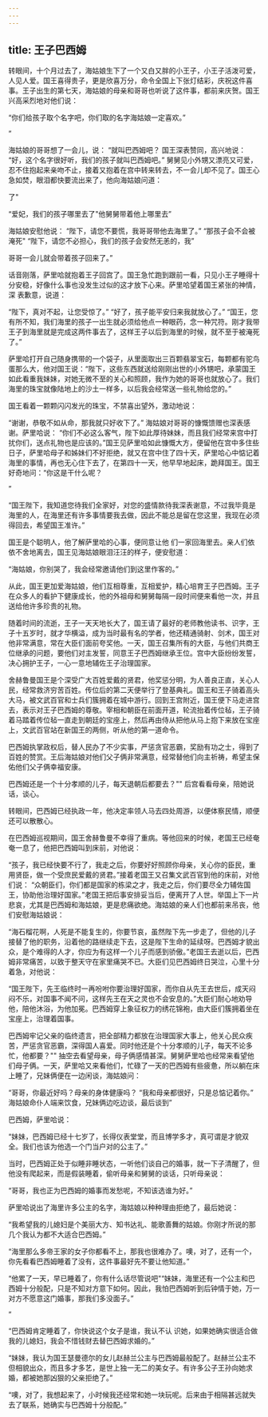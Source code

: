 ```yaml
---
---
---
```

title: 王子巴西姆
---



转眼间，十个月过去了，海姑娘生下了一个又白又胖的小王子，小王子活泼可爱，人见人爱。国王喜得贵子，更是欣喜万分，命令全国上下张灯结彩，庆祝这件喜事。王子出生的第七天，海姑娘的母亲和哥哥也听说了这件事，都前来庆贺。国王兴高采烈地对他们说：

“你们给孩子取个名字吧，你们取的名字海姑娘一定喜欢。”

”

海姑娘的哥哥想了一会儿，说：
“就叫巴西姆吧？
国王深表赞同，高兴地说：
“好，这个名字很好听，我们的孩子就叫巴西姆吧。”
舅舅见小外甥又漂亮又可爱，忍不住抱起来亲吻不止，接着又抱着在宫中转来转去，不一会儿却不见了。国王心急如焚，眼泪都快要流出来了，他向海姑娘问道：

了"

“爱妃，我们的孩子哪里去了"他舅舅带着他上哪里去”

海姑娘安慰他说：
“陛下，请您不要慌，我哥哥带他去海里了。”
“那孩子会不会被淹死"
“陛下，请您不必担心，我们的孩子会安然无恙的，我”

哥哥一会儿就会带着孩子回来了。”

话音刚落，萨里哈就抱着王子回宫了。国王急忙跑到跟前一看，只见小王子睡得十分安稳，好像什么事也没发生过似的这才放下心来。萨里哈望着国王紧张的神情，深
表歉意，说道：

“陛下，真对不起，让您受惊了。”
“好了，孩子能平安归来我就放心了。”
“国王，您有所不知，我们海里的孩子一出生就必须给他点一种眼药，念一种咒符。刚才我带王子到海里就是完成这两件事去了，这样王子以后到海里的时候，就不至于被淹死了。”

萨里哈打开自己随身携带的一个袋子，从里面取出三百颗翡翠宝石，每颗都有驼鸟蛋那么大，他对国王说：“陛下，这些东西就送给刚刚出世的小外甥吧，承蒙国王如此看重我妹妹，对她无微不至的关心和照顾，我作为她的哥哥也就放心了。我们海里的珠宝就像陆地上的沙土一样多，以后我会经常送一些礼物给您的。”

国王看着一颗颗闪闪发光的珠宝，不禁喜出望外，激动地说：

“谢谢，恭敬不如从命，那我就只好收下了。”
海姑娘对哥哥的慷慨馈赠也深表感谢。萨里哈说：
“你们不必这么客气，陛下如此厚待妹妹，而且我们经常来宫中打扰你们，送点礼物也是应该的。”国王见萨里哈如此慷慨大方，便留他在宫中多住些日子，萨里哈母子和姊妹们不好拒绝，就又在宫中住了四十天，萨里哈心中惦记着海里的事情，再也无心住下去了，在第四十一天，他早早地起床，跪拜国王。国王好奇地问：“你这是干什么呢？

”

“国王陛下，我知道您待我们全家好，对您的盛情款待我深表谢意，不过我毕竟是海里的人，在海里还有许多事情要我去做，因此不能总是留在您这里，我现在必须得回去，希望国王准许。”

国王是个聪明人，他了解萨里哈的心事，便同意让他
们一家回海里去。亲人们依依不舍地离去，国王见海姑娘眼泪汪汪的样子，便安慰道：

“海姑娘，你别哭了，我会经常邀请他们到这里作客的。”

从此，国王更加爱海姑娘，他们互相尊重，互相爱护，精心培育王子巴西姆。王子在众多人的看护下健康成长，他的外祖母和舅舅每隔一段时间便来看他一次，并且送给他许多珍贵的礼物。

随着时间的流逝，王子一天天地长大了，国王请了最好的老师教他读书、识字，王子十五岁时，就才华横溢，成为当时最有名的学者，他还精通骑射、剑术，国王对他非常满意，常在大臣们面前夸奖他。一天，国王召集所有的大臣，与他们共商王位继承的问题，要他们对主发誓，同意王子巴西姆继承王位。宫中大臣纷纷发誓，决心拥护王子，一心一意地辅佐王子治理国家。

舍赫鲁曼国王是个深受广大百姓爱戴的贤君，他奖惩分明，为人善良正直，关心人民，经常救济穷苦百姓。传位后的第二天便举行了登基典礼。国王和王子骑着高头大马，被文武百官和士兵们簇拥着在城中游行。回到王宫附近，国王便下马走进宫去，表示对王子巴西姆的尊敬。宰相和朝臣在前面开道，轮流抬着传位毡，王子骑着马踏着传位毡一直走到朝廷的宝座上，然后再由侍从把他从马上抱下来放在宝座上，文武百官站在新国王的两侧，听从他的第一道命令。

巴西姆执掌政权后，替人民办了不少实事，严惩贪官恶霸，奖励有功之士，得到了百姓的赞赏。王后海姑娘对他们父子俩非常满意，经常替他们向主祈祷，希望主保佑他们父子俩幸福安康。

巴西姆还是一个十分孝顺的儿子，每天退朝后都要去？""
后宫看看母亲，陪她说话，谈心。

转眼间，巴西姆已经执政一年，他决定率领人马去四处周游，以便体察民情，顺便还可以散散心。

在巴西姆巡视期间，国王舍赫鲁曼不幸得了重病。等他回来的时候，老国王已经奄奄一息了，他把巴西姆叫到床前，对他说：

“孩子，我已经快要不行了，我走之后，你要好好照顾你母亲，关心你的臣民，重用贤臣，做一个受庶民爱戴的贤君。”接着老国王又召集文武百官到他的床前，对他们说：
“众朝臣们，你们都是国家的栋梁之才，我走之后，你们要尽全力辅佐国王，协助他治理好国家。”老国王把后事安排妥当后，便离开了人世。举国上下一片悲哀，尤其是巴西姆和海姑娘，更是悲痛欲绝。海姑娘的亲人们也都前来吊丧，他们安慰海姑娘说：

“海石榴花啊，人死是不能复生的，你要节哀，虽然陛下先一步走了，但他的儿子接替了他的职务，沿着他的路继续走下去，这是陛下生命的延续呀。巴西姆才貌出众，是个难得的人才，你应为有这样一个儿子而感到骄傲。”老国王去逝以后，巴西姆非常痛苦，以致于整天守在家里痛哭不已。大臣们见巴西姆终日哭泣，心里十分着急，对他说：

“国王陛下，先王临终时一再吩咐你要治理好国家，而你自从先王去世后，成天闷闷不乐，对国事不闻不问，这样先王在天之灵也不会安息的。”大臣们耐心地劝导他，陪他沐浴，为他加冕。巴西姆穿上象征权力的绣花锦袍，由大臣们簇拥着坐在宝座上，治理着国事。

巴西姆牢记父亲的临终遗言，把全部精力都放在治理国家大事上，他关心民众疾苦，严惩贪官恶霸，深得国人喜爱。同时他还是个十分孝顺的儿子，每天不论多忙，他都要？""
抽空去看望母亲，母子俩感情甚深。舅舅萨里哈也经常来看望他们母子俩。一天，萨里哈又来看他们，忙碌了一天的巴西姆有些疲惫，所以躺在床上睡了，兄妹俩便在一边闲谈，海姑娘问：

“哥哥，你最近好吗？母亲的身体健康吗？
“我和母亲都很好，只是总惦记着你。”
海姑娘命仆人端来饮食，兄妹俩边吃边谈，最后谈到”

巴西姆，萨里哈说：

“妹妹，巴西姆已经十七岁了，长得仪表堂堂，而且博学多才，真可谓是才貌双全。我们也该为他选一个门当户对的公主了。”

当时，巴西姆正处于似睡非睡状态，一听他们谈自己的婚事，就一下子清醒了，但他没有爬起来，而是假装睡着，偷听母亲和舅舅的谈话，只听母亲说：

“哥哥，我也正为巴西姆的婚事而发愁呢，不知该选谁为好。”

萨里哈说出了海里许多公主的名字，海姑娘以种种理由拒绝了，最后她说：

“我希望我的儿媳妇是个美丽大方、知书达礼、能歌善舞的姑娘。你刚才所说的那几个我认为都不大适合巴西姆。”

“海里那么多帝王家的女子你都看不上，那我也很难办了。噢，对了，还有一个，你先看看巴西姆睡着了没有，这件事最好先不要让他知道。”

“他累了一天，早已睡着了，你有什么话尽管说吧"“妹妹，海里还有一个公主和巴西姆十分般配，只是不知对方意下如何。因此，我怕巴西姆听到后钟情于她，万一对方不愿意这门婚事，那我们多没面子。”

”

“巴西姆肯定睡着了，你快说这个女子是谁，我认不认
识她，如果她确实很适合做我的儿媳妇，我会不惜钱财去替巴西姆求婚的。”

“妹妹，我认为国王瑟曼德尔的女儿赵赫兰公主与巴西姆最般配了。赵赫兰公主不但相貌出众，而且多才多艺，是世上独一无二的美女子。有许多公子王孙向她求婚，都被她那凶狠的父亲拒绝了。”

“噢，对了，我想起来了，小时候我还经常和她一块玩呢。后来由于相隔甚远就失去了联系，她确实与巴西姆十分般配。”